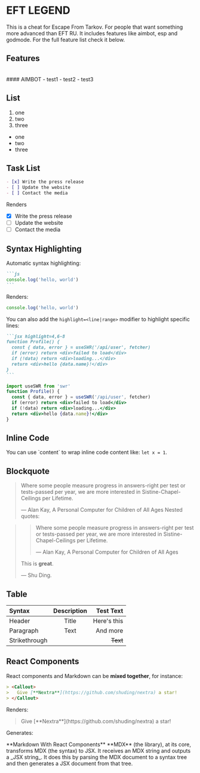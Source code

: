 # EFT LEGEND

This is a cheat for Escape From Tarkov. For people that want something more advanced than EFT RU.
It includes features like aimbot, esp and godmode. For the full feature list check it below.


## Features

<br />
#### AIMBOT
- test1
- test2
- test3

## List

1. one
2. two
3. three

- one
- two
- three

## Task List

```markdown
- [x] Write the press release
- [ ] Update the website
- [ ] Contact the media
```

Renders

- [x] Write the press release
- [ ] Update the website
- [ ] Contact the media

## Syntax Highlighting

Automatic syntax highlighting:

````markdown
```js
console.log('hello, world')
```
````

Renders:

```js
console.log('hello, world')
```

You can also add the `highlight=<line|range>` modifier to highlight specific lines:

````markdown
```jsx highlight=4,6-8
function Profile() {
  const { data, error } = useSWR('/api/user', fetcher)
  if (error) return <div>failed to load</div>
  if (!data) return <div>loading...</div>
  return <div>hello {data.name}!</div>
}
```
````

```jsx highlight=4,6-8
import useSWR from 'swr'
function Profile() {
  const { data, error } = useSWR('/api/user', fetcher)
  if (error) return <div>failed to load</div>
  if (!data) return <div>loading...</div>
  return <div>hello {data.name}!</div>
}
```

## Inline Code

You can use \`content\` to wrap inline code content like: `let x = 1`.

## Blockquote

> Where some people measure progress in answers-right per test or tests-passed per year, we are more interested in Sistine-Chapel-Ceilings per Lifetime.
>
> — Alan Kay, A Personal Computer for Children of All Ages
Nested quotes:

> > Where some people measure progress in answers-right per test or tests-passed per year, we are more interested in Sistine-Chapel-Ceilings per Lifetime.
> >
> > — Alan Kay, A Personal Computer for Children of All Ages
>
> This is **great**.
>
> — Shu Ding.
## Table

| Syntax        | Description |   Test Text |
| :------------ | :---------: | ----------: |
| Header        |    Title    | Here's this |
| Paragraph     |    Text     |    And more |
| Strikethrough |             |    ~~Text~~ |

## React Components

React components and Markdown can be **mixed together**, for instance:

```markdown
> <Callout>
>   Give [**Nextra**](https://github.com/shuding/nextra) a star!
> </Callout>
```
Renders:
> <Callout>
>   Give [**Nextra**](https://github.com/shuding/nextra) a star!
> </Callout>


Generates:


<div className="p-4 border border-gray-200 dark:border-gray-900 rounded mt-6">
**Markdown With React Components**

<Callout emoji="✅">
  **MDX** (the library), at its core, transforms MDX (the syntax) to JSX. It
  receives an MDX string and outputs a _JSX string_. It does this by parsing the
  MDX document to a syntax tree and then generates a JSX document from that
  tree.
</Callout>
</div>

